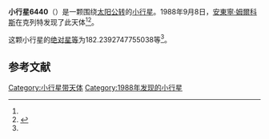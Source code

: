 {{Infobox planet
| bgcolour = #FFFFC0
| name = 6440 Ransome
| symbol = 
| image = 
| caption = 
| discovery = yes
| discovery_ref = 
| discoverer = [[安東寧·姆爾科斯|安東寧·姆爾科斯]]
| discovery_site = [[克列特|克列特]] 
| discovered = 1988年9月8日
| designations = yes
| mp_name = 
| named_after = 
| alt_names = 1988 RA2/ 1992 SS12
| mp_category = [[主带小行星|主带小行星]]
| orbit_ref = <ref name="a">[http://ssd.jpl.nasa.gov/sbdb.cgi?sstr=6440 6440 Ransome] {{Wayback|url=http://ssd.jpl.nasa.gov/sbdb.cgi?sstr=6440 |date=20140815004602 }}，小行星數據庫瀏覽器（JPL Small-Body Database Browser）－[[美国国家航空航天局|美国国家航空航天局]]喷气推进实验室</ref>
| epoch = 2456400.5 (2013年4月18日更新)
| aphelion = {{convert|2.920642911800834|AU|km|3|abbr=on|lk=out}}
| perihelion = {{convert|1.986248189439581|AU|km|3|abbr=on}}
| semimajor = {{convert|2.453445550620208|AU|km|3|abbr=on}}
| eccentricity = 0.190424997
| period = 1403.663681 [[日|日]]<br />3.84[[儒略年|儒略年]]
| avg_speed = 
| inclination = 2.511836111289022
| asc_node = 171.9964793427398
| mean_anomaly = 
| arg_peri = 182.2392747755038
| satellites = 
| physical_characteristics = yes
| dimensions = 
| mass = 
| density = 
| surface_grav = 
| escape_velocity = 
| sidereal_day = 
| axial_tilt = 
| pole_ecliptic_lat = 
| pole_ecliptic_lon = 
| albedo = 
| temperatures= 
| temp_name1 = 
| mean_temp_1 = 
| max_temp_1 = 
| temp_name2 = 
| max_temp_2 = 
| spectral_type = 
| abs_magnitude = 182.2392747755038
}}

'''小行星6440'''（{{lang-en|6440 Ransome}}）是一颗围绕[[太阳|太阳]][[公转|公转]]的[[小行星|小行星]]。1988年9月8日，[[安東寧·姆爾科斯|安東寧·姆爾科斯]]在克列特发现了此天体<ref name="a" /><ref>{{cite news|title=小行星列表|url=http://cfa-www.harvard.edu/iau/lists/NumberedMPs.txt|accessdate=2013-07-08|newspaper=哈佛大学|archive-date=2008-05-17|archive-url=https://web.archive.org/web/20080517010638/http://cfa-www.harvard.edu/iau/lists/NumberedMPs.txt|dead-url=no}}</ref>。

这颗小行星的[[绝对星等|绝对星等]]为182.2392747755038等<ref name="a" />。

==参考文献==
{{reflist}}
{{Minor Planet Number|[[小行星6439|小行星6439]]|[[小行星6441|小行星6441]]}}

{{小天体}}

[[Category:小行星带天体|Category:小行星带天体]]
[[Category:1988年发现的小行星|Category:1988年发现的小行星]]

{{asteroid-stub}}